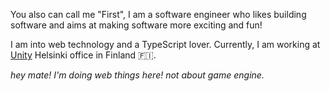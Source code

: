You also can call me "First", I am a software engineer who likes
building software and aims at making software more exciting and fun!

I am into web technology and a TypeScript lover. Currently, I am working at [Unity](https://unity.com/) Helsinki office in Finland 🇫🇮.

_hey mate! I'm doing web things here! not about game engine._
